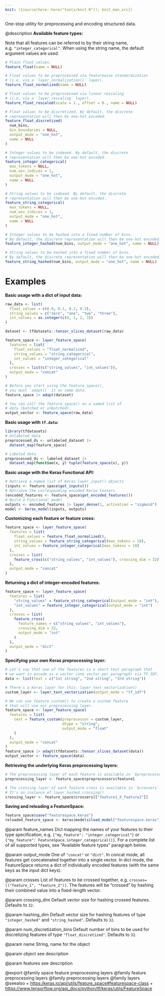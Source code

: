 ```yaml
---
knit: ({source(here::here("tools/knit.R")); knit_man_src})
---
```

One-stop utility for preprocessing and encoding structured data.

@description
**Available feature types:**

Note that all features can be referred to by their string name,
e.g. `"integer_categorical"`. When using the string name, the default
argument values are used.

```r
# Plain float values.
feature_float(name = NULL)

# Float values to be preprocessed via featurewise standardization
# (i.e. via a `layer_normalization()` layer).
feature_float_normalized(name = NULL)

# Float values to be preprocessed via linear rescaling
# (i.e. via a `layer_rescaling` layer).
feature_float_rescaled(scale = 1., offset = 0., name = NULL)

# Float values to be discretized. By default, the discrete
# representation will then be one-hot encoded.
feature_float_discretized(
  num_bins,
  bin_boundaries = NULL,
  output_mode = "one_hot",
  name = NULL
)

# Integer values to be indexed. By default, the discrete
# representation will then be one-hot encoded.
feature_integer_categorical(
  max_tokens = NULL,
  num_oov_indices = 1,
  output_mode = "one_hot",
  name = NULL
)

# String values to be indexed. By default, the discrete
# representation will then be one-hot encoded.
feature_string_categorical(
  max_tokens = NULL,
  num_oov_indices = 1,
  output_mode = "one_hot",
  name = NULL
)

# Integer values to be hashed into a fixed number of bins.
# By default, the discrete representation will then be one-hot encoded.
feature_integer_hashed(num_bins, output_mode = "one_hot", name = NULL)

# String values to be hashed into a fixed number of bins.
# By default, the discrete representation will then be one-hot encoded.
feature_string_hashed(num_bins, output_mode = "one_hot", name = NULL)
```
# Examples
**Basic usage with a dict of input data:**

```r
raw_data <- list(
  float_values = c(0.0, 0.1, 0.2, 0.3),
  string_values = c("zero", "one", "two", "three"),
  int_values = as.integer(c(0, 1, 2, 3))
)

dataset <- tfdatasets::tensor_slices_dataset(raw_data)

feature_space <- layer_feature_space(
  features = list(
    float_values = "float_normalized",
    string_values = "string_categorical",
    int_values = "integer_categorical"
  ),
  crosses = list(c("string_values", "int_values")),
  output_mode = "concat"
)

# Before you start using the feature_space(),
# you must `adapt()` it on some data.
feature_space |> adapt(dataset)

# You can call the feature_space() on a named list of
# data (batched or unbatched).
output_vector <- feature_space(raw_data)
```

**Basic usage with `tf.data`:**

```r
library(tfdatasets)
# Unlabeled data
preprocessed_ds <- unlabeled_dataset |>
  dataset_map(feature_space)

# Labeled data
preprocessed_ds <- labeled_dataset |>
  dataset_map(function(x, y) tuple(feature_space(x), y))
```

**Basic usage with the Keras Functional API:**

```r
# Retrieve a named list of Keras layer_input() objects
(inputs <- feature_space$get_inputs())
# Retrieve the corresponding encoded Keras tensors
(encoded_features <- feature_space$get_encoded_features())
# Build a Functional model
outputs <- encoded_features |> layer_dense(1, activation = "sigmoid")
model <- keras_model(inputs, outputs)
```

**Customizing each feature or feature cross:**

```r
feature_space <- layer_feature_space(
  features = list(
    float_values = feature_float_normalized(),
    string_values = feature_string_categorical(max_tokens = 10),
    int_values = feature_integer_categorical(max_tokens = 10)
  ),
  crosses = list(
    feature_cross(c("string_values", "int_values"), crossing_dim = 32)
  ),
  output_mode = "concat"
)
```

**Returning a dict of integer-encoded features:**

```r
feature_space <- layer_feature_space(
  features = list(
    "string_values" = feature_string_categorical(output_mode = "int"),
    "int_values" = feature_integer_categorical(output_mode = "int")
  ),
  crosses = list(
    feature_cross(
      feature_names = c("string_values", "int_values"),
      crossing_dim = 32,
      output_mode = "int"
    )
  ),
  output_mode = "dict"
)
```

**Specifying your own Keras preprocessing layer:**

```r
# Let's say that one of the features is a short text paragraph that
# we want to encode as a vector (one vector per paragraph) via TF-IDF.
data <- list(text = c("1st string", "2nd string", "3rd string"))

# There's a Keras layer for this: layer_text_vectorization()
custom_layer <- layer_text_vectorization(output_mode = "tf_idf")

# We can use feature_custom() to create a custom feature
# that will use our preprocessing layer.
feature_space <- layer_feature_space(
  features = list(
    text = feature_custom(preprocessor = custom_layer,
                          dtype = "string",
                          output_mode = "float"
    )
  ),
  output_mode = "concat"
)
feature_space |> adapt(tfdatasets::tensor_slices_dataset(data))
output_vector <- feature_space(data)
```

**Retrieving the underlying Keras preprocessing layers:**

```r
# The preprocessing layer of each feature is available in `$preprocessors`.
preprocessing_layer <- feature_space$preprocessors$feature1

# The crossing layer of each feature cross is available in `$crossers`.
# It's an instance of layer_hashed_crossing()
crossing_layer <- feature_space$crossers[["feature1_X_feature2"]]
```

**Saving and reloading a FeatureSpace:**

```r
feature_space$save("featurespace.keras")
reloaded_feature_space <- keras$models$load_model("featurespace.keras")
```

@param feature_names
Dict mapping the names of your features to their
type specification, e.g. `{"my_feature": "integer_categorical"}`
or `{"my_feature": FeatureSpace.integer_categorical()}`.
For a complete list of all supported types, see
"Available feature types" paragraph below.

@param output_mode
One of `"concat"` or `"dict"`. In concat mode, all
features get concatenated together into a single vector.
In dict mode, the FeatureSpace returns a dict of individually
encoded features (with the same keys as the input dict keys).

@param crosses
List of features to be crossed together, e.g.
`crosses=[("feature_1", "feature_2")]`. The features will be
"crossed" by hashing their combined value into
a fixed-length vector.

@param crossing_dim
Default vector size for hashing crossed features.
Defaults to `32`.

@param hashing_dim
Default vector size for hashing features of type
`"integer_hashed"` and `"string_hashed"`. Defaults to `32`.

@param num_discretization_bins
Default number of bins to be used for
discretizing features of type `"float_discretized"`.
Defaults to `32`.

@param name
String, name for the object

@param object
see description

@param features
see description

@export
@family space feature preprocessing layers
@family feature preprocessing layers
@family preprocessing layers
@family layers
@seealso
+ <https:/keras.io/api/utils/feature_space#featurespace-class>
+ <https://www.tensorflow.org/api_docs/python/tf/keras/utils/FeatureSpace>
